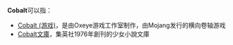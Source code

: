 {{Wiktionary}}

'''Cobalt'''可以指：
* [[Cobalt_(游戏)|Cobalt (游戏)]]，是由Oxeye游戏工作室制作，由Mojang发行的横向卷轴游戏
* [[Cobalt文庫|Cobalt文庫]]，集英社1976年創刊的少女小說文庫

{{Disambig|cat=非中文名称消歧义}}